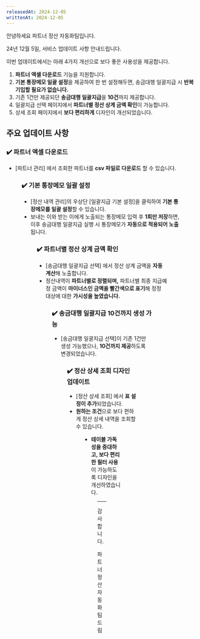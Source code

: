 ```yaml
---
releasedAt: 2024-12-05
writtenAt: 2024-12-05
---
```




안녕하세요 파트너 정산 자동화팀입니다.

24년 12월 5일, 서비스 업데이트 사항 안내드립니다.

이번 업데이트에서는 아래 4가지 개선으로 보다 좋은 사용성을 제공합니다.

1. **파트너 엑셀 다운로드** 기능을 지원합니다.
2. **기본 통장메모 일괄 설정**을 제공하여 한 번 설정해두면, 송금대행 일괄지급 시 **반복 기입할 필요가 없습니다.**
3. 기존 1건만 제공되던 **송금대행 일괄지급**을 **10건**까지 제공합니다.
4. 일괄지급 선택 페이지에서 **파트너별 정산 상계 금액 확인**이 가능합니다.
5. 상세 조회 페이지에서 **보다 편리하게** 디자인이 개선되었습니다.

## 주요 업데이트 사항

### ✔️ 파트너 엑셀 다운로드

- \[파트너 관리] 에서 조회한 파트너를 **csv 파일로 다운로드** 할 수 있습니다.

<Figure src={Image1} caption="파트너 관리" />

### ✔️ 기본 통장메모 일괄 설정

- \[정산 내역 관리]의 우상단 \[일괄지급 기본 설정]을 클릭하여 **기본 통장메모를 일괄 설정**할 수 있습니다.
- 보내는 이와 받는 이에게 노출되는 통장메모 입력 후 **1회만 저장**하면, 이후 송금대행 일괄지급 실행 시 통장메모가 **자동으로 적용되어 노출**됩니다.

<Figure src={Image2} caption="일괄지급 기본 설정" />

### ✔️ 파트너별 정산 상계 금액 확인

- \[송금대행 일괄지급 선택] 에서 정산 상계 금액을 **자동계산**해 노출합니다.
- 정산내역이 **파트너별로 정렬되며,** 파트너별 최종 지급예정 금액이 **마이너스인 금액을 빨간색으로 표기**해 정정 대상에 대한 **가시성을 높였습니다.**

<Figure src={Image3} caption="송금대행 일괄지급 선택" />

### ✔️ 송금대행 일괄지급 10건까지 생성 가능

- \[송금대행 일괄지급 선택]이 기존 1건만 생성 가능했으나, **10건까지 제공**하도록 변경되었습니다.

<Figure src={Image6} caption="정산 내역 관리" />

### ✔️ 정산 상세 조회 디자인 업데이트

- \[정산 상세 조회] 에서 **표 설정이 추가**되었습니다.
- **원하는 조건**으로 보다 편하게 정산 상세 내역을 조회할 수 있습니다.

<Figure src={Image4} caption="정산 상세 조회" />

- **테이블 가독성을 증대하고, 보다 편리한 필터 사용**이 가능하도록 디자인을 개선하였습니다.

<Figure src={Image5} caption="정산 상세 조회" />

---

감사합니다.

파트너정산 자동화 팀 드림
